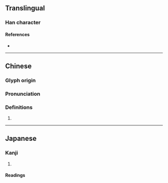 {{character info/new}}
==Translingual==

===Han character===
{{Han char|rn=32|rad=土|as=09|sn=12|four=44127|canj=GKMB|ids=⿰土⿱左月}}

====References====
* {{Han ref|kx=0234.100|dkj=05280|dj=0472.040|hdz=10461.090|uh=5836|ud=22582|bh=D8AD|bd=55469}}

----

==Chinese==
{{zh-forms}}

===Glyph origin===
{{Han etym}}

===Pronunciation===
{{zh-pron
|m=tuó
|c=to4
|mc=y
|oc=y
|cat=
}}

===Definitions===
{{zh-hanzi}}

# {{rfdef|zh}}

----

==Japanese==

===Kanji===
{{ja-kanji|grade=|rs=土09}}

# {{defn|lang=ja|sort=土09}}

====Readings====
{{ja-readings|on=[[く]] (ku), [[ぐ]] (gu)|kun=}}